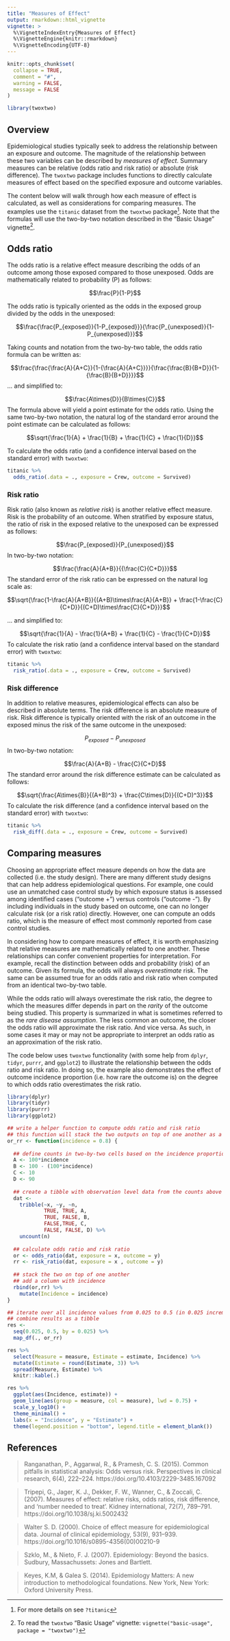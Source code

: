 ```yaml
---
title: "Measures of Effect"
output: rmarkdown::html_vignette
vignette: >
  %\VignetteIndexEntry{Measures of Effect}
  %\VignetteEngine{knitr::rmarkdown}
  %\VignetteEncoding{UTF-8}
---
```


```r
knitr::opts_chunk$set(
  collapse = TRUE,
  comment = "#",
  warning = FALSE,
  message = FALSE
)
```

```r
library(twoxtwo)
```

## Overview

Epidemiological studies typically seek to address the relationship between an exposure and outcome. The magnitude of the relationship between these two variables can be described by *measures of effect*. Summary measures can be relative (odds ratio and risk ratio) or absolute (risk difference). The `twoxtwo` package includes functions to directly calculate measures of effect based on the specified exposure and outcome variables.

The content below will walk through how each measure of effect is calculated, as well as considerations for comparing measures. The examples use the `titanic` dataset from the `twoxtwo` package[^titanic]. Note that the formulas will use the two-by-two notation described in the "Basic Usage" vignette[^basic-usage].

[^titanic]: For more details on see `?titanic`
[^basic-usage]: To read the `twoxtwo` "Basic Usage" vignette: `vignette("basic-usage", package = "twoxtwo")`

## Odds ratio

The odds ratio is a relative effect measure describing the odds of an outcome among those exposed compared to those unexposed. Odds are mathematically related to probability (P) as follows:

$$\frac{P}{1-P}$$

The odds ratio is typically oriented as the odds in the exposed group divided by the odds in the unexposed:

$$\frac{\frac{P_{exposed}}{1-P_{exposed}}}{\frac{P_{unexposed}}{1-P_{unexposed}}}$$

Taking counts and notation from the two-by-two table, the odds ratio formula can be written as:

$$\frac{\frac{\frac{A}{A+C}}{1-{\frac{A}{A+C}}}}{\frac{\frac{B}{B+D}}{1-{\frac{B}{B+D}}}}$$
... and simplified to:

$$\frac{A\times{D}}{B\times{C}}$$
The formula above will yield a point estimate for the odds ratio. Using the same two-by-two notation, the natural log of the standard error around the point estimate can be calculated as follows:

$$\sqrt{\frac{1}{A} + \frac{1}{B} + \frac{1}{C} + \frac{1}{D}}$$

To calculate the odds ratio (and a confidence interval based on the standard error) with `twoxtwo`:

```r
titanic %>%
  odds_ratio(.data = ., exposure = Crew, outcome = Survived)
```


### Risk ratio

Risk ratio (also known as *relative risk*) is another relative effect measure. Risk is the probability of an outcome. When stratified by exposure status, the ratio of risk in the exposed relative to the unexposed can be expressed as follows:

$$\frac{P_{exposed}}{P_{unexposed}}$$
In two-by-two notation:

$$\frac{\frac{A}{A+B}}{{\frac{C}{C+D}}}$$
The standard error of the risk ratio can be expressed on the natural log scale as:

$$\sqrt{\frac{1-\frac{A}{A+B}}{(A+B)\times\frac{A}{A+B}} + \frac{1-\frac{C}{C+D}}{(C+D)\times\frac{C}{C+D}}}$$

... and simplified to:

$$\sqrt{\frac{1}{A} - \frac{1}{A+B} + \frac{1}{C} - \frac{1}{C+D}}$$
To calculate the risk ratio (and a confidence interval based on the standard error) with `twoxtwo`:

```r
titanic %>%
  risk_ratio(.data = ., exposure = Crew, outcome = Survived)
```

### Risk difference

In addition to relative measures, epidemiological effects can also be described in absolute terms. The risk difference is an absolute measure of risk. Risk difference is typically oriented with the risk of an outcome in the exposed minus the risk of the same outcome in the unexposed:

$$P_{exposed}-{P_{unexposed}}$$
In two-by-two notation:

$$\frac{A}{A+B} - \frac{C}{C+D}$$
The standard error around the risk difference estimate can be calculated as follows:

$$\sqrt{\frac{A\times{B}}{(A+B)^3} + \frac{C\times{D}}{(C+D)^3}}$$
To calculate the risk difference (and a confidence interval based on the standard error) with `twoxtwo`:

```r
titanic %>%
  risk_diff(.data = ., exposure = Crew, outcome = Survived)
```

## Comparing measures

Choosing an appropriate effect measure depends on how the data are collected (i.e. the study design). There are many different study designs that can help address epidemiological questions. For example, one could use an unmatched case control study by which exposure status is assessed among identified cases ("outcome +") versus controls ("outcome -"). By including individuals in the study based on outcome, one can no longer calculate risk (or a risk ratio) directly. However, one can compute an odds ratio, which is the measure of effect most commonly reported from case control studies.

In considering how to compare measures of effect, it is worth emphasizing that relative measures are mathematically related to one another. These relationships can confer convenient properties for interpretation. For example, recall the distinction between odds and probability (risk) of an outcome. Given its formula, the odds will always *overestimate* risk. The same can be assumed true for an odds ratio and risk ratio when computed from an identical two-by-two table.

While the odds ratio will always overestimate the risk ratio, the degree to which the measures differ depends in part on the *rarity* of the outcome being studied. This property is summarized in what is sometimes referred to as the *rare disease assumption*. The less common an outcome, the closer the odds ratio will approximate the risk ratio. And vice versa. As such, in some cases it may or may not be appropriate to interpret an odds ratio as an approximation of the risk ratio.

The code below uses `twoxtwo` functionality (with some help from `dplyr`, `tidyr`, `purrr`, and `ggplot2`) to illustrate the relationship between the odds ratio and risk ratio. In doing so, the example also demonstrates the effect of outcome incidence proportion (i.e. how rare the outcome is) on the degree to which odds ratio overestimates the risk ratio.

```r
library(dplyr)
library(tidyr)
library(purrr)
library(ggplot2)

## write a helper function to compute odds ratio and risk ratio
## this function will stack the two outputs on top of one another as a tibble
or_rr <- function(incidence = 0.8) {
  
  ## define counts in two-by-two cells based on the incidence proportion
  A <- 100*incidence
  B <- 100 - (100*incidence)
  C <- 10
  D <- 90
  
  ## create a tibble with observation level data from the counts above
  dat <-
    tribble(~x, ~y, ~n,
            TRUE, TRUE, A,
            TRUE, FALSE, B,
            FALSE,TRUE, C,
            FALSE, FALSE, D) %>%
    uncount(n)
  
  ## calculate odds ratio and risk ratio
  or <- odds_ratio(dat, exposure = x, outcome = y)
  rr <- risk_ratio(dat, exposure = x , outcome = y)
  
  ## stack the two on top of one another
  ## add a column with incidence
  rbind(or,rr) %>%
    mutate(Incidence = incidence)
}

## iterate over all incidence values from 0.025 to 0.5 (in 0.025 increments)
## combine results as a tibble
res <-
  seq(0.025, 0.5, by = 0.025) %>%
  map_df(., or_rr)
``` 

```r
res %>%
  select(Measure = measure, Estimate = estimate, Incidence) %>%
  mutate(Estimate = round(Estimate, 3)) %>%
  spread(Measure, Estimate) %>%
  knitr::kable(.)
```

```r
res %>%
  ggplot(aes(Incidence, estimate)) +
  geom_line(aes(group = measure, col = measure), lwd = 0.75) +
  scale_y_log10() +
  theme_minimal() +
  labs(x = "Incidence", y = "Estimate") +
  theme(legend.position = "bottom", legend.title = element_blank())
```

## References

> Ranganathan, P., Aggarwal, R., & Pramesh, C. S. (2015). Common pitfalls in statistical analysis: Odds versus risk. Perspectives in clinical research, 6(4), 222–224. https://doi.org/10.4103/2229-3485.167092

> Tripepi, G., Jager, K. J., Dekker, F. W., Wanner, C., & Zoccali, C. (2007). Measures of effect: relative risks, odds ratios, risk difference, and 'number needed to treat'. Kidney international, 72(7), 789–791. https://doi.org/10.1038/sj.ki.5002432

> Walter S. D. (2000). Choice of effect measure for epidemiological data. Journal of clinical epidemiology, 53(9), 931–939. https://doi.org/10.1016/s0895-4356(00)00210-9

> Szklo, M., & Nieto, F. J. (2007). Epidemiology: Beyond the basics. Sudbury, Massachussets: Jones and Bartlett.

> Keyes, K.M, & Galea S. (2014). Epidemiology Matters: A new introduction to methodological foundations. New York, New York: Oxford University Press.

